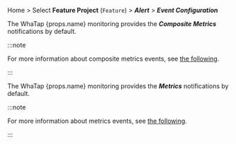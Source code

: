 Home > Select **Feature Project** (<code class='Features'>Feature</code>) > ***Alert*** > ***Event Configuration***

<InDoc pages="kafka-introduction">

The WhaTap <UI>{props.name}</UI> monitoring provides the ***Composite Metrics*** notifications by default. 

:::note 

For more information about composite metrics events, see [the following](https://docs.whatap.io/server/metric-warning-notice#composite-metrics-event). 

:::

</InDoc>

<InDoc pages="aerospike-introduction">

The WhaTap <UI>{props.name}</UI> monitoring provides the ***Metrics*** notifications by default. 

:::note 

For more information about metrics events, see [the following](https://docs.whatap.io/server/metric-warning-notice). 

:::

</InDoc>
